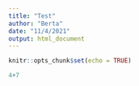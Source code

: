 ```yaml
---
title: "Test"
author: "Berta"
date: "11/4/2021"
output: html_document
---
```


```r
knitr::opts_chunk$set(echo = TRUE)
```
```r
4+7
```